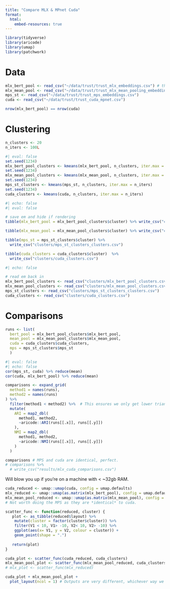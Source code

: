 ```yaml
---
title: "Compare MLX & MPnet Cuda"
format:
  html:
    embed-resources: true
---
```


```r
library(tidyverse)
library(aricode)
library(umap)
library(patchwork)
```
 
# Data

```r
mlx_bert_pool <- read_csv("~/data/trust/trust_mlx_embeddings.csv") # these are the first results, where we're using the BertPooler which was already implemented in mlx_embeddings
mlx_mean_pool <- read_csv("~/data/trust/trust_mlx_mean_pooling_embeddings.csv") # With the attempt at mean pooling, definitely not 100% still.
mps_st <- read_csv("~/data/trust/trust_mps_embeddings.csv")
cuda <- read_csv("~/data/trust/trust_cuda_mpnet.csv")
```

```r
nrow(mlx_bert_pool) == nrow(cuda)
```

# Clustering
```r
n_clusters <- 20
n_iters <- 100L
```



```r
#| eval: false
set.seed(1234)
mlx_bert_pool_clusters <- kmeans(mlx_bert_pool, n_clusters, iter.max = n_iters)
set.seed(1234)
mlx_mean_pool_clusters <- kmeans(mlx_mean_pool, n_clusters, iter.max = n_iters)
set.seed(1234)
mps_st_clusters <- kmeans(mps_st, n_clusters, iter.max = n_iters)
set.seed(1234)
cuda_clusters <- kmeans(cuda, n_clusters, iter.max = n_iters)
```

```r
#| echo: false
#| eval: false

# save em and hide if rendering
tibble(mlx_bert_pool = mlx_bert_pool_clusters$cluster) %>% write_csv("clusters/mlx_bert_pool_clusters.csv")

tibble(mlx_mean_pool = mlx_mean_pool_clusters$cluster) %>% write_csv("clusters/mlx_mean_pool_clusters.csv")

tibble(mps_st = mps_st_clusters$cluster) %>%
  write_csv("clusters/mps_st_clusters_clusters.csv")

tibble(cuda_clusters = cuda_clusters$cluster)  %>% 
  write_csv("clusters/cuda_clusters.csv")
```

```r
#| echo: false

# read em back in
mlx_bert_pool_clusters <- read_csv("clusters/mlx_bert_pool_clusters.csv")
mlx_mean_pool_clusters <- read_csv("clusters/mlx_mean_pool_clusters.csv")
mps_st_clusters <- read_csv("clusters/mps_st_clusters_clusters.csv")
cuda_clusters <- read_csv("clusters/cuda_clusters.csv")
```

# Comparisons
```r
runs <- list(
  bert_pool = mlx_bert_pool_clusters$mlx_bert_pool, 
  mean_pool = mlx_mean_pool_clusters$mlx_mean_pool,
  cuda = cuda_clusters$cuda_clusters,
  mps = mps_st_clusters$mps_st
  )
```

```r
#| eval: false
#| echo: false
cor(mps_st, cuda) %>% reduce(mean)
cor(cuda, mlx_bert_pool) %>% reduce(mean)
```


```r
comparisons <- expand_grid(
  method1 = names(runs),
  method2 = names(runs)
) %>%
  filter(method1 < method2) %>%  # This ensures we only get lower triangle
  mutate(
    ARI = map2_dbl(
      method1, method2,
      ~aricode::ARI(runs[[.x]], runs[[.y]])
    ),
    NMI = map2_dbl(
      method1, method2,
      ~aricode::NMI(runs[[.x]], runs[[.y]])
    )
  )

comparisons # MPS and cuda are identical, perfect.
# comparisons %>%
  # write_csv("results/mlx_cuda_comparisons.csv")
```

Will blow you up if you're on a machine with < ~32gb RAM.
```r
cuda_reduced <- umap::umap(cuda, config = umap.defaults)
mlx_reduced <- umap::umap(as.matrix(mlx_bert_pool), config = umap.defaults)
mlx_mean_pool_reduced <- umap::umap(as.matrix(mlx_mean_pool), config = umap.defaults)
# Not worth doing the MPS as they are *identical* to cuda.
```

```r
scatter_func <- function(reduced, cluster) {
   plot <- as_tibble(reduced$layout) %>%
    mutate(cluster = factor(cluster$cluster)) %>%
    filter(V1 < 10, V1> -10, V2< 10, V2> -10) %>%
    ggplot(aes(x= V1, y = V2, colour = cluster)) +
    geom_point(shape = ".")
   
   return(plot)
}

cuda_plot <- scatter_func(cuda_reduced, cuda_clusters)
mlx_mean_pool_plot <- scatter_func(mlx_mean_pool_reduced, cuda_clusters)
# mlx_plot <- scatter_func(mlx_reduced)
```


```r
cuda_plot + mlx_mean_pool_plot +
  plot_layout(ncol = 1) # Outputs are very different, whichever way we slice em up
```


